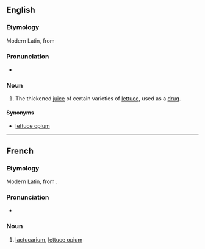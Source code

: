 ==English==

===Etymology===
Modern Latin, from {{etyl|la}} {{term|lactuca|lactūca|lettuce|lang=la}}

===Pronunciation===
* {{IPA|/læktjuːˈkɛəɹɪəm/}}

===Noun===
{{en-noun|-}}

# The thickened [[juice]] of certain varieties of [[lettuce]], used as a [[drug]].

====Synonyms====
* [[lettuce opium]]

----

==French==

===Etymology===
Modern Latin, from {{etyl|la|fr}} {{term|lactuca|lactūca|lettuce|lang=la}}.

===Pronunciation===
* {{IPA|/laktykaʁjɔm/|lang=fr}}

===Noun===
{{fr-noun-unc|m}}

# [[#English|lactucarium]], [[lettuce opium]]